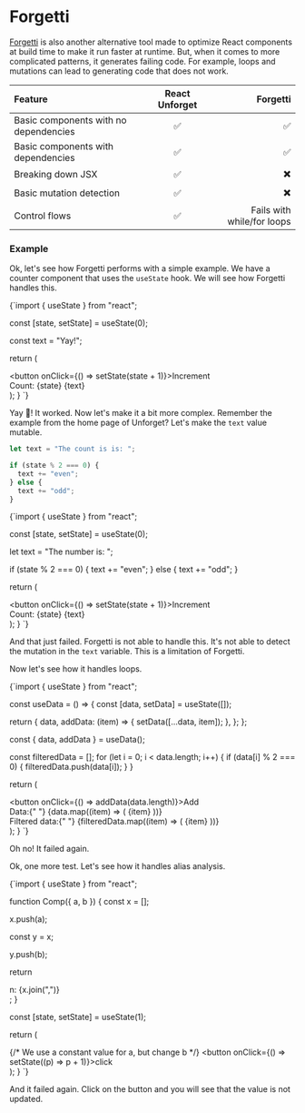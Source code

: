 
# Forgetti

[Forgetti](https://github.com/lxsmnsyc/forgetti) is also another alternative tool made to optimize React components at build time to make it run faster at runtime. But, when it comes to more complicated patterns, it generates failing code. For example, loops and mutations can lead to generating code that does not work.

| **Feature** | React Unforget | Forgetti |
| :----- | :----: | ----: |
| Basic components with no dependencies | ✅  |  ✅ |
| Basic components with dependencies | ✅  |  ✅ |
| Breaking down JSX |  ✅   |   ✖️ |
| Basic mutation detection | ✅  |  ✖️ |
| Control flows | ✅  |  Fails with while/for loops |

### Example

Ok, let's see how Forgetti performs with a simple example. We have a counter component that uses the `useState` hook. We will see how Forgetti handles this.

<DynamicLiveCodeSandpack previewClassName="h-44" plugin="forgetti">
{`import { useState } from "react";

  const [state, setState] = useState(0);

  const text = "Yay!";

  return (
    <div>
      <button onClick={() => setState(state + 1)}>Increment</button>
      <div>
        <span>Count: {state}</span> {text}
      </div>
    </div>
  );
}
`}

</DynamicLiveCodeSandpack>

Yay 🎉! It worked. Now let's make it a bit more complex. Remember the example from the home page of Unforget? Let's make the `text` value mutable.


```ts
let text = "The count is is: ";

if (state % 2 === 0) {
  text += "even";
} else {
  text += "odd";
}
```

<DynamicLiveCodeSandpack previewClassName="h-44" plugin="forgetti">
{`import { useState } from "react";

  const [state, setState] = useState(0);

  let text = "The number is: ";

  if (state % 2 === 0) {
    text += "even";
  } else {
    text += "odd";
  }

  return (
    <div>
      <button onClick={() => setState(state + 1)}>Increment</button>
      <div>
        <span>Count: {state}</span> {text}
      </div>
    </div>
  );
}
`}

</DynamicLiveCodeSandpack>

And that just failed. Forgetti is not able to handle this. It's not able to detect the mutation in the `text` variable. This is a limitation of Forgetti.

Now let's see how it handles loops.

<DynamicLiveCodeSandpack previewClassName="h-44" plugin="forgetti">

{`import { useState } from "react";

const useData = () => {
  const [data, setData] = useState([]);

  return {
    data,
    addData: (item) => {
      setData([...data, item]);
    },
  };
};

  const { data, addData } = useData();

  const filteredData = [];
  for (let i = 0; i < data.length; i++) {
    if (data[i] % 2 === 0) {
      filteredData.push(data[i]);
    }
  }

  return (
    <div>
      <button onClick={() => addData(data.length)}>Add</button>
      <div>
        Data:{" "}
        {data.map((item) => (
          <span key={item}>{item} </span>
        ))}
      </div>
      <div>
        Filtered data:{" "}
        {filteredData.map((item) => (
          <span key={item}>{item} </span>
        ))}
      </div>
    </div>
  );
}
`}
</DynamicLiveCodeSandpack>

Oh no! It failed again.

Ok, one more test. Let's see how it handles alias analysis.


<DynamicLiveCodeSandpack previewClassName="h-44" plugin="forgetti">
{`import { useState } from "react";

function Comp({ a, b }) {
  const x = [];

  x.push(a);

  const y = x;

  y.push(b);

  return <div>n: {x.join(",")}</div>;
}

  const [state, setState] = useState(1);

  return (
    <div>
      {/* We use a constant value for a, but change b */}
      <Comp a={1} b={state} />
      <button onClick={() => setState((p) => p + 1)}>click</button>
    </div>
  );
}
`}

</DynamicLiveCodeSandpack>

And it failed again. Click on the button and you will see that the value is not updated.